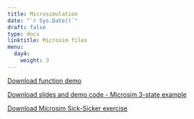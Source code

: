 ---
title: Microsimulation
date: "`r Sys.Date()`"
draft: false
type: docs
linktitle: Microsim files
menu:
  day4:
    weight: 3
---

<!-- [Download slides - Overview of state-transition models and microsimulation](../../../Course_Modularization/CDC 2022-23/part 2/Day 7 -Overview State-tranisiton models and Microsim - CDC 2022.pdf) -->

<!-- [Download slides - PSA - Make a function](../../../Course_Modularization/CDC 2022-23/part 2/Day 7 - PSA - make a function - CDC 2022.pdf) -->

<!-- ## R code demo & walkthrough - 3-state microsimulation  -->

<!-- [Download demo code](../../../Course_Modularization/CDC 2022-23/part 2/microsim_3-state_time.Rmd) -->

<!-- ## Exercise - Sick-Sicker microsimulation with time dependency  -->

<!-- [Download exercise handout](../../../Course_Modularization/CDC 2022-23/part 2/microsim_sick-sicker_time_exercise.html) -->

<!-- [Download data: 'mortProb_age.csv'](../../../Course_Modularization/CDC 2022-23/part 2/mortProb_age.csv) -->

<!-- [Download data: 'MyPopulation-AgeDistribution.csv'](../../../Course_Modularization/CDC 2022-23/part 2/MyPopulation-AgeDistribution.csv) -->

<!-- [Download excercise template](../../../Course_Modularization/CDC 2022-23/part 2/microsim_Sick-Sicker_time_template.Rmd) -->

<!-- [Download excercise solutions](../../../Course_Modularization/CDC 2022-23/part 2/microsim_Sick-Sicker_time_solutions.Rmd) -->

<!-- ## R code demo & walkthrough - Make your model a function  -->

<!-- [Download demo code](../../../Course_Modularization/CDC 2022-23/part 2/microsim_3-state_time_SA.Rmd) -->

<!-- [Download demo R script](../../../Course_Modularization/CDC 2022-23/part 2/Function_Microsim_3-state_time.R) -->

[Download function demo](../../../Course_Modularization/Microsimulation/function demo.R)

[Download slides and demo code - Microsim 3-state example](../../../Course_Modularization/Microsimulation/Microsim 3-state/Microsim 3-state.zip)

[Download Microsim Sick-Sicker exercise](../../../Course_Modularization/Microsimulation/Microsim Sick-Sicker/Microsim Sick-Sicker.zip)

